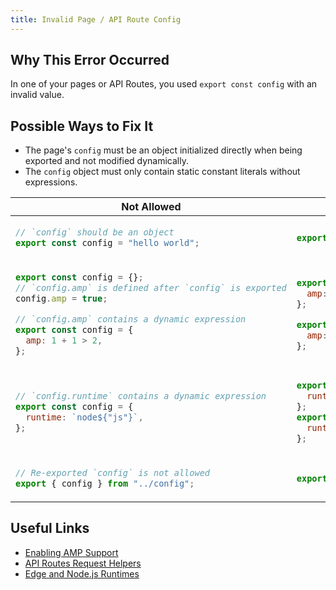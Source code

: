 ```yaml
---
title: Invalid Page / API Route Config
---
```


## Why This Error Occurred

In one of your pages or API Routes, you used `export const config` with an invalid value.

## Possible Ways to Fix It

- The page's `config` must be an object initialized directly when being exported and not modified dynamically.
- The `config` object must only contain static constant literals without expressions.

<table>
<thead>
  <tr>
    <th>Not Allowed</th>
    <th>Allowed</th>
  </tr>
</thead>
<tbody>

<tr>
<td>

```js
// `config` should be an object
export const config = "hello world";
```

</td>
<td>

```js
export const config = {};
```

</td>
</tr>

<tr>
<td>

```js
export const config = {};
// `config.amp` is defined after `config` is exported
config.amp = true;

// `config.amp` contains a dynamic expression
export const config = {
  amp: 1 + 1 > 2,
};
```

</td>
<td>

```js
export const config = {
  amp: true,
};

export const config = {
  amp: false,
};
```

</td>
</tr>

<tr>
<td>

```js
// `config.runtime` contains a dynamic expression
export const config = {
  runtime: `node${"js"}`,
};
```

</td>
<td>

```js
export const config = {
  runtime: "nodejs",
};
export const config = {
  runtime: `nodejs`,
};
```

</td>
</tr>

<tr>
<td>

```js
// Re-exported `config` is not allowed
export { config } from "../config";
```

</td>
<td>

```js
export const config = {};
```

</td>
</tr>

</tbody>
</table>

## Useful Links

- [Enabling AMP Support](/docs/pages/building-your-application/configuring/amp)
- [API Routes Request Helpers](/docs/pages/building-your-application/routing/api-routes)
- [Edge and Node.js Runtimes](/docs/pages/building-your-application/rendering/edge-and-nodejs-runtimes)
